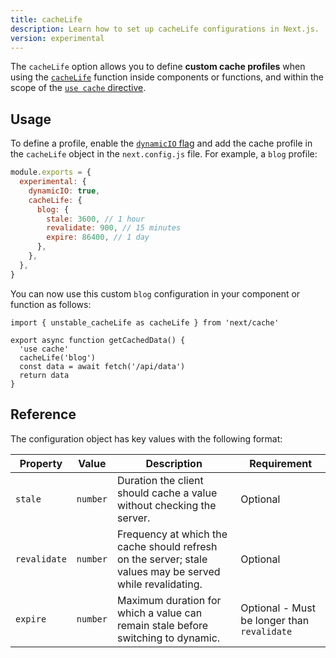 ```yaml
---
title: cacheLife
description: Learn how to set up cacheLife configurations in Next.js.
version: experimental
---
```


The `cacheLife` option allows you to define **custom cache profiles** when using the [`cacheLife`](/docs/app/api-reference/functions/cacheLife) function inside components or functions, and within the scope of the [`use cache` directive](/docs/app/api-reference/directives/use-cache).

## Usage

To define a profile, enable the [`dynamicIO` flag](/docs/app/api-reference/next-config-js/dynamicIO) and add the cache profile in the `cacheLife` object in the `next.config.js` file. For example, a `blog` profile:

```js filename="next.config.js"
module.exports = {
  experimental: {
    dynamicIO: true,
    cacheLife: {
      blog: {
        stale: 3600, // 1 hour
        revalidate: 900, // 15 minutes
        expire: 86400, // 1 day
      },
    },
  },
}
```

You can now use this custom `blog` configuration in your component or function as follows:

```tsx filename="app/actions.ts" highlight={4,5}
import { unstable_cacheLife as cacheLife } from 'next/cache'

export async function getCachedData() {
  'use cache'
  cacheLife('blog')
  const data = await fetch('/api/data')
  return data
}
```

## Reference

The configuration object has key values with the following format:

| **Property** | **Value** | **Description**                                                                                           | **Requirement**                             |
| ------------ | --------- | --------------------------------------------------------------------------------------------------------- | ------------------------------------------- |
| `stale`      | `number`  | Duration the client should cache a value without checking the server.                                     | Optional                                    |
| `revalidate` | `number`  | Frequency at which the cache should refresh on the server; stale values may be served while revalidating. | Optional                                    |
| `expire`     | `number`  | Maximum duration for which a value can remain stale before switching to dynamic.                          | Optional - Must be longer than `revalidate` |
